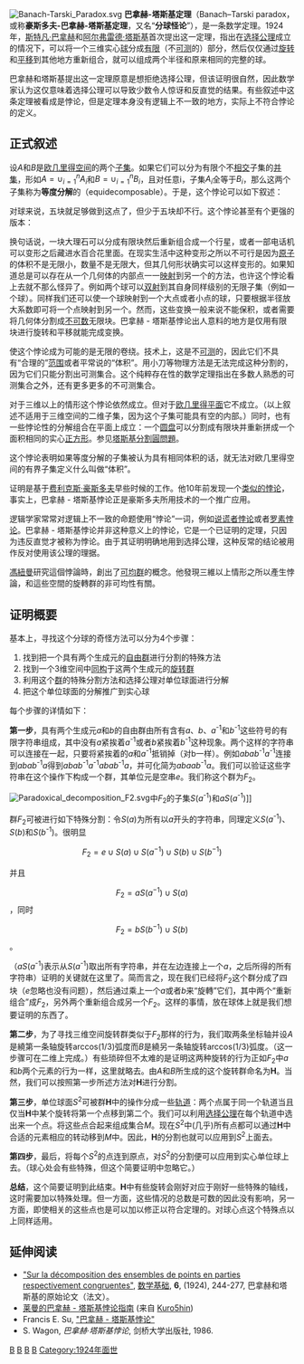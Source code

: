 {{no footnotes|time=2015-05-02T13:04:20+00:00}}
[[File:Banach-Tarski_Paradox.svg|thumb]]
'''巴拿赫-塔斯基定理'''（Banach–Tarski paradox，或称'''豪斯多夫-巴拿赫-塔斯基定理'''，又名“'''分球怪论'''”），是一条数学定理。1924年，[[斯特凡·巴拿赫|斯特凡·巴拿赫]]和[[阿尔弗雷德·塔斯基|阿尔弗雷德·塔斯基]]首次提出这一定理，指出在[[选择公理|选择公理]]成立的情况下，可以将一个三维实心[[球|球]]分成[[有限|有限]]（不[[勒贝格可测|可测]]的）部分，然后仅仅通过[[旋转|旋转]]和[[平移|平移]]到其他地方重新组合，就可以组成两个半径和原来相同的完整的球。

巴拿赫和塔斯基提出这一定理原意是想拒绝选择公理，但该证明很自然，因此数学家认为这仅意味着选择公理可以导致少数令人惊讶和反直觉的结果。有些叙述中这条定理被看成是悖论，但是定理本身没有逻辑上不一致的地方，实际上不符合悖论的定义。

==正式叙述==
设''A''和''B''是[[欧几里得空间|欧几里得空间]]的两个[[子集|子集]]。如果它们可以分为有限个不[[相交|相交]]子集的[[并集|并集]]，形如<math>A=\cup_{i=1}^n A_i</math>和<math>B=\cup_{i=1}^n B_i</math>，且对任意i，子集<math>A_i</math>全等于<math>B_i</math>，那么这两个子集称为'''等度分解'''的（equidecomposable）。于是，这个悖论可以如下叙述：

{{squote|w=35%|一个球和它自身的两个拷贝是等度分解的。}}

对球来说，五块就足够做到这点了，但少于五块却不行。这个悖论甚至有个更强的版本：

{{squote|w=50%|任意两个三维欧几里得空间具有非空[[内部|内部]]的子集是等度分解的。}}

换句话说，一块大理石可以分成有限块然后重新组合成一个行星，或者一部电话机可以变形之后藏进水百合花里面。在现实生活中这种变形之所以不可行是因为[[原子|原子]]的体积不是无限小，数量不是无限大，但其几何形状确实可以这样变形的。如果知道总是可以存在从一个几何体的内部点一一[[映射|映射]]到另一个的方法，也许这个悖论看上去就不那么怪异了。例如两个球可以[[双射|双射]]到其自身同样级别的无限子集（例如一个球）。同样我们还可以使一个球映射到一个大点或者小点的球，只要根据半径放大系数即可将一个点映射到另一个。然而，这些变换一般来说不能保积，或者需要将几何体分割成[[可数集|不可数]]无限块。巴拿赫 - 塔斯基悖论出人意料的地方是仅用有限块进行旋转和平移就能完成变换。

使这个悖论成为可能的是无限的卷绕。技术上，这是不[[勒贝格可测|可测]]的，因此它们不具有“合理的”[[边界|范围]]或者平常说的“体积”。用小刀等物理方法是无法完成这种分割的，因为它们只能分割出可测集合。这个纯粹存在性的数学定理指出在多数人熟悉的可测集合之外，还有更多更多的不可测集合。

对于三维以上的情形这个悖论依然成立。但对于[[欧几里得平面|欧几里得平面]]它不成立。（以上叙述不适用于三维空间的二维子集，因为这个子集可能具有空的内部。）同时，也有一些悖论性的分解组合在平面上成立：一个[[圆盘|圆盘]]可以分割成有限块并重新拼成一个面积相同的实心[[正方形|正方形]]。参见[[塔斯基分割圓問題|塔斯基分割圓問題]]。

这个悖论表明如果等度分解的子集被认为具有相同体积的话，就无法对欧几里得空间的有界子集定义什么叫做“体积”。

证明是基于[[费利克斯·豪斯多夫|费利克斯·豪斯多夫]]早些时候的工作。他10年前发现一个[[豪斯多夫悖论|类似的悖论]]，事实上，巴拿赫 - 塔斯基悖论正是豪斯多夫所用技术的一个推广应用。

逻辑学家常常对逻辑上不一致的命题使用“悖论”一词，例如[[说谎者悖论|说谎者悖论]]或者[[罗素悖论|罗素悖论]]。巴拿赫 - 塔斯基悖论并非这种意义上的悖论，它是一个已证明的定理，只因为违反直觉才被称为悖论。由于其证明明确地用到选择公理，这种反常的结论被用作反对使用该公理的理据。

[[馮紐曼|馮紐曼]]研究這個悖論時，創出了[[可均群|可均群]]的概念。他發現三維以上情形之所以產生悖論，和這些空間的旋轉群的非可均性有關。

==证明概要==

基本上，寻找这个分球的奇怪方法可以分为4个步骤：

#找到把一个具有两个生成元的[[自由群|自由群]]进行分割的特殊方法
#找到一个3维空间中[[群同构|同构]]于这两个生成元的[[旋转群|旋转群]]
#利用这个[[群|群]]的特殊分割方法和选择公理对单位球面进行分解
#把这个单位球面的分解推广到实心球

每个步骤的详情如下：

'''第一步'''，具有两个生成元''a''和''b''的自由群由所有含有''a''、''b''、''a''<sup>-1</sup>和''b''<sup>-1</sup>这些符号的有限字符串组成，其中没有''a''紧挨着''a''<sup>-1</sup>或者''b''紧挨着''b''<sup>-1</sup>这种现象。两个这样的字符串可以连接在一起，只要将紧挨着的''a''和''a''<sup>-1</sup>抵销掉（对b一样）。例如''abab''<sup>-1</sup>''a''<sup>-1</sup>连接到''abab''<sup>-1</sup>''a''得到''abab''<sup>-1</sup>''a''<sup>-1</sup>''abab''<sup>-1</sup>''a''，并可化简为''abaab''<sup>-1</sup>''a''。我们可以验证这些字符串在这个操作下构成一个群，其单位元是空串<math>e</math>。我们称这个群为<math>F_2</math>。

[[File:Paradoxical_decomposition_F2.svg|thumb]]中''F''<sub>2</sub>的子集''S''(''a''<sup>-1</sup>)和''aS''(''a''<sup>-1</sup>)]]

群<math>F_2</math>可被进行如下特殊分割：令''S''(''a'')为所有以''a''开头的字符串，同理定义''S''(''a''<sup>-1</sup>)、''S''(''b'')和''S''(''b''<sup>-1</sup>)。很明显

:<math>F_2={e}\cup S(a)\cup S(a^{-1})\cup S(b)\cup S(b^{-1})</math>

并且

:<math>F_2=aS(a^{-1})\cup S(a)</math>，同时

:<math>F_2=bS(b^{-1})\cup S(b)</math>。

（''a''<nowiki></nowiki>''S''(''a''<sup>-1</sup>)表示从''S''(''a''<sup>-1</sup>)取出所有字符串，并在左边连接上一个''a''，之后所得的所有字符串）证明的关键就在这里了。简而言之，现在我们已经将<math>F_2</math>这个群分成了四块（<math>e</math>忽略也没有问题），然后通过乘上一个''a''或者''b''来“旋轉”它们，其中两个“重新组合”成<math>F_2</math>，另外两个重新组合成另一个<math>F_2</math>。这样的事情，放在球体上就是我们想要证明的东西了。

'''第二步'''，为了寻找三维空间旋转群类似于<math>F_2</math>那样的行为，我们取两条坐标轴并设''A''是繞第一条轴旋转arccos(1/3)弧度而''B''是繞另一条轴旋转arccos(1/3)弧度。（这一步骤可在二维上完成。）有些琐碎但不太难的是证明这两种旋转的行为正如<math>F_2</math>中''a''和''b''两个元素的行为一样，这里就略去。由''A''和''B''所生成的这个旋转群命名为'''H'''。当然，我们可以按照第一步所述方法对'''H'''进行分割。

'''第三步'''，单位球面''S''<sup>2</sup>可被群'''H'''中的操作分成一些[[群作用|轨道]]：两个点属于同一个轨道当且仅当'''H'''中某个旋转将第一个点移到第二个。我们可以利用[[选择公理|选择公理]]在每个轨道中选出来一个点。将这些点合起来组成集合''M''。现在''S''<sup>2</sup>中(几乎)所有点都可以通过'''H'''中合适的元素相应的转动移到''M''中。因此，'''H'''的分割也就可以应用到''S''<sup>2</sup>上面去。

'''第四步'''，最后，将每个''S''<sup>2</sup>的点连到原点，对''S''<sup>2</sup>的分割便可以应用到实心单位球上去。（球心处会有些特殊，但这个简要证明中忽略它。）

'''总结'''，这个简要证明到此结束。'''H'''中有些旋转会刚好对应于刚好一些特殊的轴线，这时需要加以特殊处理。但一方面，这些情况的总数是可数的因此没有影响，另一方面，即使相关的这些点也是可以加以修正以符合定理的。对球心点这个特殊点以上同样适用。

==延伸阅读==
* [https://web.archive.org/web/20060304172201/http://matwbn.icm.edu.pl/ksiazki/fm/fm06/fm0627.pdf "Sur la décomposition des ensembles de points en parties respectivement congruentes"], [[数学基础|数学基础]], '''6''', (1924), 244-277, 巴拿赫和塔斯基的原始论文（法文）。
* [http://www.kuro5hin.org/story/2003/5/23/134430/275 莱曼的巴拿赫 - 塔斯基悖论指南] {{Wayback|url=http://www.kuro5hin.org/story/2003/5/23/134430/275 |date=20060527163222 }} (来自 [[Kuro5hin|Kuro5hin]])
* Francis E. Su, [http://www.math.hmc.edu/~su/papers.dir/banachtarski.pdf "巴拿赫 - 塔斯基悖论"] {{Wayback|url=http://www.math.hmc.edu/~su/papers.dir/banachtarski.pdf |date=20060602091433 }}
* S. Wagon, ''巴拿赫·塔斯基悖论'', 剑桥大学出版社, 1986.

[[Category:群论|B]]
[[Category:测度论|B]]
[[Category:数学悖论|B]]
[[Category:数学定理|B]]
[[Category:1924年面世|Category:1924年面世]]